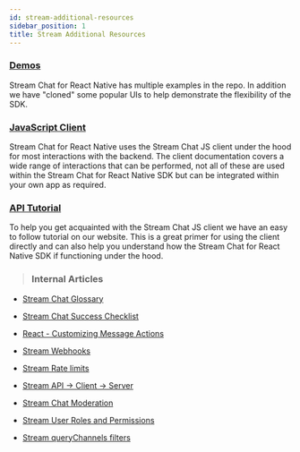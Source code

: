 ```yaml
---
id: stream-additional-resources
sidebar_position: 1
title: Stream Additional Resources
---
```


### [Demos](https://github.com/GetStream/react-native-samples)

Stream Chat for React Native has multiple examples in the repo.
In addition we have "cloned" some popular UIs to help demonstrate the flexibility of the SDK.

### [JavaScript Client](https://getstream.io/chat/docs/javascript/?language=javascript)

Stream Chat for React Native uses the Stream Chat JS client under the hood for most interactions with the backend.
The client documentation covers a wide range of interactions that can be performed, not all of these are used within 
the Stream Chat for React Native SDK but can be integrated within your own app as required.

### [API Tutorial](https://getstream.io/chat/get_started/)

To help you get acquainted with the Stream Chat JS client we have an easy to follow tutorial on our website.
This is a great primer for using the client directly and can also help you understand how the Stream Chat for 
React Native SDK if functioning under the hood.

> ### Internal Articles

 * [Stream Chat Glossary](https://getstream.zendesk.com/hc/en-us/articles/1500007212082-Stream-Chat-Glossary)

 * [Stream Chat Success Checklist](https://getstream.zendesk.com/hc/en-us/articles/1500007673721-Stream-Chat-Success-Checklist)

 * [React - Customizing Message Actions](https://getstream.zendesk.com/hc/en-us/articles/1500008025241--Customizing-Message-Actions-in-React-Chat)

 * [Stream Webhooks](https://getstream.zendesk.com/hc/en-us/articles/1500006478421-How-can-I-use-the-Stream-Webhook-to-send-customers-emails-based-on-Chat-events-)

 * [Stream Rate limits](https://getstream.zendesk.com/hc/en-us/articles/360056792833-Rate-limits-and-HTTP-429-Errors)

 * [Stream API → Client → Server](https://getstream.zendesk.com/hc/en-us/articles/360061669873-How-do-the-Chat-Client-Server-Stream-API-communicate-with-each-other-)

 *  [Stream Chat Moderation](https://getstream.zendesk.com/hc/en-us/articles/360041455753)

 * [Stream User Roles and Permissions](https://getstream.zendesk.com/hc/en-us/articles/360053064274-User-Roles-and-Permission-Policies-Chat)

 * [Stream queryChannels filters](https://getstream.zendesk.com/hc/en-us/articles/360057461213-Filters-for-queryChannels-Chat)
